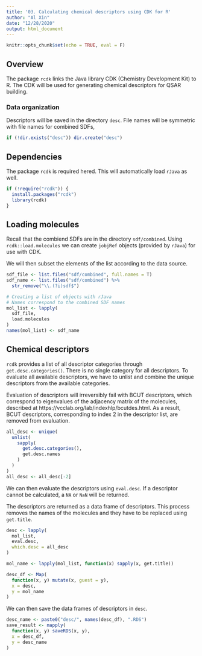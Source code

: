 ```yaml
---
title: '03. Calculating chemical descriptors using CDK for R'
author: "Al Xin"
date: "12/28/2020"
output: html_document
---
```


```r
knitr::opts_chunk$set(echo = TRUE, eval = F)
```

## Overview

The package `rcdk` links the Java library CDK (Chemistry Development Kit) to R. The CDK will be used for generating chemical descriptors for QSAR building.

### Data organization 

Descriptors will be saved in the directory `desc`. File names will be symmetric with file names for combined SDFs, 

```r
if (!dir.exists("desc")) dir.create("desc")
```

## Dependencies

The package `rcdk` is required hered. This will automatically load `rJava` as well. 

```r
if (!require("rcdk")) {
  install.packages("rcdk")
  library(rcdk)
}
```

## Loading molecules

Recall that the combiend SDFs are in the directory `sdf/combined`. Using `rcdk::load.molecules` we can create `jobjRef` objects (provided by `rJava`) for use with CDK.

We will then subset the elements of the list according to the data source. 

```r
sdf_file <- list.files("sdf/combined", full.names = T)
sdf_name <- list.files("sdf/combined") %>%
  str_remove("\\.(?i)sdf$")

# Creating a list of objects with rJava
# Names correspond to the combined SDF names
mol_list <- lapply(
  sdf_file, 
  load.molecules
)
names(mol_list) <- sdf_name
```

## Chemical descriptors

`rcdk` provides a list of all descriptor categories through `get.desc.categories()`. There is no single category for all descriptors. To evaluate all available descriptors, we have to unlist and combine the unique descriptors from the available categories. 

Evaluation of descriptors will irreversibly fail with BCUT descriptors, which correspond to eigenvalues of the adjacency matrix of the molecules, described at https://vcclab.org/lab/indexhlp/bcutdes.html. As a result, BCUT descriptors, corresponding to index 2 in the descriptor list, are removed from evaluation. 

```r
all_desc <- unique(
  unlist(
    sapply(
      get.desc.categories(), 
      get.desc.names
    )
  )
)
all_desc <- all_desc[-2]
```

We can then evaluate the descriptors using `eval.desc`. If a descriptor cannot be calculated, a `NA` or `NaN` will be returned.

The descriptors are returned as a data frame of descriptors. This process removes the names of the molecules and they have to be replaced using `get.title`. 

```r
desc <- lapply(
  mol_list, 
  eval.desc, 
  which.desc = all_desc
)

mol_name <- lapply(mol_list, function(x) sapply(x, get.title))

desc_df <- Map(
  function(x, y) mutate(x, guest = y), 
  x = desc, 
  y = mol_name
)
```

We can then save the data frames of descriptors in `desc`. 

```r
desc_name <- paste0("desc/", names(desc_df), ".RDS")
save_result <- mapply(
  function(x, y) saveRDS(x, y), 
  x = desc_df, 
  y = desc_name
)
```
